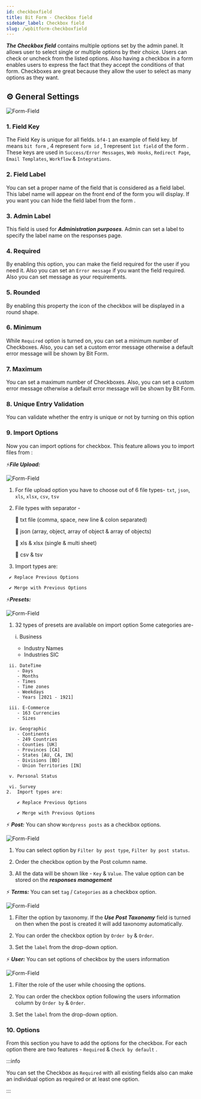 ```yaml
---
id: checkboxfield
title: Bit Form - Checkbox field
sidebar_label: Checkbox field
slug: /wpbitform-checkboxfield
---
```



**_The Checkbox field_** contains multiple options set by the admin panel. It allows user to select single or multiple options by their choice. Users can check or uncheck  from the listed options. Also having a checkbox in a form enables users to express the fact that they accept the conditions of that form. Checkboxes are great because they allow the user to select as many options as they want.

## ⚙ General Settings 

<Image src="Field-Types/Checkbox-Bit-Form" alt="Form-Field" w="1900" h="300" />

### 1. Field Key
 The Field Key is unique for all fields. `bf4-1` an example of field key. bf means `bit form` , 4 represent `form id` , 1 represent `1st field` of the form . These keys are used in `Success/Error Messages`, `Web Hooks`, `Redirect Page`, `Email Templates`, `Workflow` & `Integrations`.
### 2. Field Label
 You can set a proper name of the field that is considered as a field label. This label name will appear on the front end of the form you will display. If you want you can hide the field label from the form .
### 3. Admin Label
 This field is used for **_Administration purposes_**. Admin can set a label to specify the label name on the responses page.
### 4. Required
 By enabling this option, you can make the field required for the user if you need it. Also you can set an `Error message` if you want the field required. Also you can set message as your requirements.
### 5. Rounded
 By enabling this property the icon of the checkbox will be displayed in a round shape.
### 6. Minimum
 While `Required` option is turned on, you can set a minimum number of Checkboxes. Also, you can set a custom error message otherwise a default error message will be shown by Bit Form.
### 7. Maximum 
 You can set a maximum number of Checkboxes. Also, you can set a custom error message otherwise a default error message will be shown by Bit Form.
### 8. Unique Entry Validation
You can validate whether the entry is unique or not by turning on this option 
### 9. Import Options
 Now you can import options for checkbox. This feature allows you to import files from :

   

   ⚡**_File Upload:_**

   <Image
     src="Field-Types/Checkbox-Bit-Form2"
     alt="Form-Field"
     w="1900"
     h="350"
   />

   1. For file upload option you have to choose out of 6 file types- `txt`, `json`,
      `xls`, `xlsx`, `csv`, `tsv`
   2. File types with separator -

      🔰 txt file (comma, space, new line & colon separated)

      🔰 json (array, object, array of object & array of objects)

      🔰 xls & xlsx (single & multi sheet)

      🔰 csv & tsv

   3. Import types are:

     ✔ Replace Previous Options

     ✔ Merge with Previous Options

     
⚡**_Presets:_**

 <Image
     src="Field-Types/Checkbox-Bit-Form3"
     alt="Form-Field"
     w="1900"
     h="350"
   />

   1. 32 types of presets are available on import option
        Some categories are-
        
        i. Business 
        - Industry Names
        - Industries SIC

     ii. DateTime 
        - Days
        - Months
        - Times
        - Time zones
        - Weekdays
        - Years [2021 - 1921]

     iii. E-Commerce 
        - 163 Currencies
        - Sizes

     iv. Geographic 
        - Continents
        - 249 Countries
        - Counties [UK]
        - Provinces [CA]
        - States [AU, CA, IN]
        - Divisions [BD]
        - Union Territories [IN]
        
     v. Personal Status

     vi. Survey
    2.  Import types are: 

        ✔ Replace Previous Options

        ✔ Merge with Previous Options
        

⚡ ***Post:***     You can show `Wordpress posts` as a checkbox options.

 <Image
     src="Field-Types/Checkbox-Bit-Form4"
     alt="Form-Field"
     w="1900"
     h="350"
   />
   <br/>


1. You can select option by  `Filter by post type`, `Filter by post status`.

2. Order the checkbox option by the Post column name.

3. All the data will be shown like - `Key` & `Value`. The value option can be stored on the ***responses management***


⚡ ***Terms:***
You can set `tag` / `Categories` as a checkbox option.

<Image
     src="Field-Types/Checkbox-Bit-Form5"
     alt="Form-Field"
     w="1900"
     h="300"
   />
   <br/>

   1. Filter the option by taxonomy. If the ***Use Post Taxonomy*** field is turned on then when the post is created it will add taxonomy automatically.

   2. You can order the checkbox option by `Order by` &  `Order`.

   3. Set the `label` from the drop-down option. 

⚡ ***User:***
    You can set options of checkbox by the users information

 <Image
     src="Field-Types/Checkbox-Bit-Form6"
     alt="Form-Field"
     w="1900"
     h="300"
   />
   <br/>

   1. Filter the role of the user while choosing the options.

   2. You can order the checkbox option following the users information column by `Order by` &  `Order`.

   3. Set the `label` from the drop-down option.



### 10.  Options 
From this section you have to add the options for the checkbox. For each option there are two features - `Required` & `Check by default` .

:::info

You can set the Checkbox as `Required` with all existing fields also can make an individual option as required or at least one option.

:::


<Feedback/>